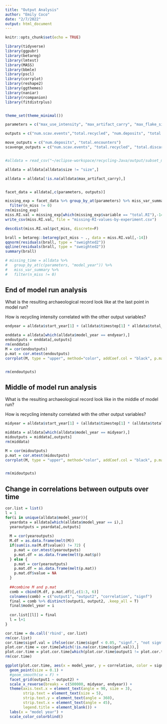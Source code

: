 ```yaml
---
title: "Output Analysis"
author: "Emily Coco"
date: "2/7/2022"
output: html_document
---
```


```r
knitr::opts_chunk$set(echo = TRUE)

library(tidyverse)
library(ggpubr)
library(betareg)
library(lmtest)
library(MASS)
library(bbmle)
library(pscl)
library(corrplot)
library(reshape2)
library(ggthemes)
library(naniar)
library(rcompanion)
library(fitdistrplus)


theme_set(theme_minimal())

parameters = c("max_use_intensity", "max_artifact_carry", "max_flake_size","max_nodules_size", "blank_prob", "scavenge_prob", "overlap","mu", "size_preference", "flake_preference","min_suitable_flake_size", "min_suitable_nodule_size", "strict_selection")

outputs = c("num.scav.events","total.recycled", "num.deposits",	"total.encounters",	"total.discards",	"total.manu.events", "total.retouches", "total.CR",	"total.RI")

move_outputs = c("num.deposits", "total.encounters")
scavenge_outputs = c("num.scav.events", "total.recycled", "total.discards", "total.manu.events", "total.retouches")


#alldata = read_csv("~/eclipse-workspace/recycling-Java/output/subset_model_data.csv")

alldata = alldata[alldata$size != "size",]

alldata = alldata[!is.na(alldata$max_artifact_carry),]


```

```r


```

```r
facet_data = alldata[,c(parameters, outputs)]

missing_exp = facet_data %>% group_by_at(parameters) %>% miss_var_summary %>%
  filter(n_miss != 0)
rm(missing_exp)
miss.RI.val = missing_exp[which(missing_exp$variable == "total.RI"),-14]
write_csv(miss.RI.val, file = "missing-RI-values-by-experiment.csv")

descdist(miss.RI.val$pct_miss, discrete=F)

brall = betareg::betareg(pct_miss ~ ., data = miss.RI.val[,-14])
qqnorm(residuals(brall, type = "sweighted2"))
qqline(residuals(brall, type = "sweighted2"))
summary(brall)

# missing_time = alldata %>% 
#   group_by_at(c(parameters, "model_year")) %>% 
#   miss_var_summary %>% 
#   filter(n_miss != 0)

```



## End of model run analysis
What is the resulting archaeological record look like at the last point in model run?

How is recycling intensity correlated with the other output variables?
```r

endyear = alldata$start_year[1] + (alldata$timestep[1] * alldata$total_steps[1])

enddata = alldata[which(alldata$model_year == endyear),]
endoutputs = enddata[,outputs]
rm(enddata)
M = cor(endoutputs)
p.mat = cor.mtest(endoutputs)
corrplot(M, type = "upper", method="color", addCoef.col = "black", p.mat = p.mat$p, sig.level = 0.01, tl.col="black", tl.srt=45, number.cex=0.75)


rm(endoutputs)
```


## Middle of model run analysis
What is the resulting archaeological record look like in the middle of model run?

How is recycling intensity correlated with the other output variables?
```r

midyear = alldata$start_year[1] + (alldata$timestep[1] * (alldata$total_steps[1]/2))

middata = alldata[which(alldata$model_year == midyear),]
midoutputs = middata[,outputs]
rm(middata)

M = cor(midoutputs)
p.mat = cor.mtest(midoutputs)
corrplot(M, type = "upper", method="color", addCoef.col = "black", p.mat = p.mat$p, sig.level = 0.01, tl.col="black", tl.srt=45, number.cex=0.75)


rm(midoutputs)
```

## Change in correlations between outputs over time
```r
cor.list = list()
l = 1
for(i in unique(alldata$model_year)){
  yeardata = alldata[which(alldata$model_year == i),]
  yearoutputs = yeardata[,outputs]
  
  M = cor(yearoutputs)
  M.df = as.data.frame(melt(M))
  if(sum(is.na(M.df$value)) != 72) {
    p.mat = cor.mtest(yearoutputs)
    p.mat.df = as.data.frame(melt(p.mat$p))
  } else {
    p.mat = cor(yearoutputs)
    p.mat.df = as.data.frame(melt(p.mat))
    p.mat.df$value = NA
  }
  
  ##combine M and p.mat
  comb = cbind(M.df, p.mat.df)[,c(1:3, 6)]
  colnames(comb) = c("output1", "output2", "correlation", "signf")
  final = comb %>% distinct(output1, output2, .keep_all = T)
  final$model_year = i
  
  cor.list[[l]] = final
  l = l+1
}

cor.time = do.call('rbind', cor.list)
rm(cor.list)
cor.time$signf.val = ifelse(cor.time$signf < 0.05, "signf.", "not signf.")
plot.cor.time = cor.time[which(!is.na(cor.time$signf.val)),]
plot.cor.time = plot.cor.time[which(plot.cor.time$output1 != plot.cor.time$output2),]
rm(cor.time)

ggplot(plot.cor.time, aes(x = model_year, y = correlation, color = signf.val)) +
  geom_point(size = 0.1) +
  #geom_smooth(se = F) +
  facet_grid(output1 ~ output2) +
  scale_x_reverse(breaks = c(500000, midyear, endyear)) +
  theme(axis.text.x = element_text(angle = 90, size = 3),
        strip.text = element_text(size = 5),
        strip.text.y = element_text(angle = 360), 
        strip.text.x = element_text(angle = 45), 
        legend.title = element_blank()) +
  labs(x = "model year") +
  scale_color_colorblind()

```

